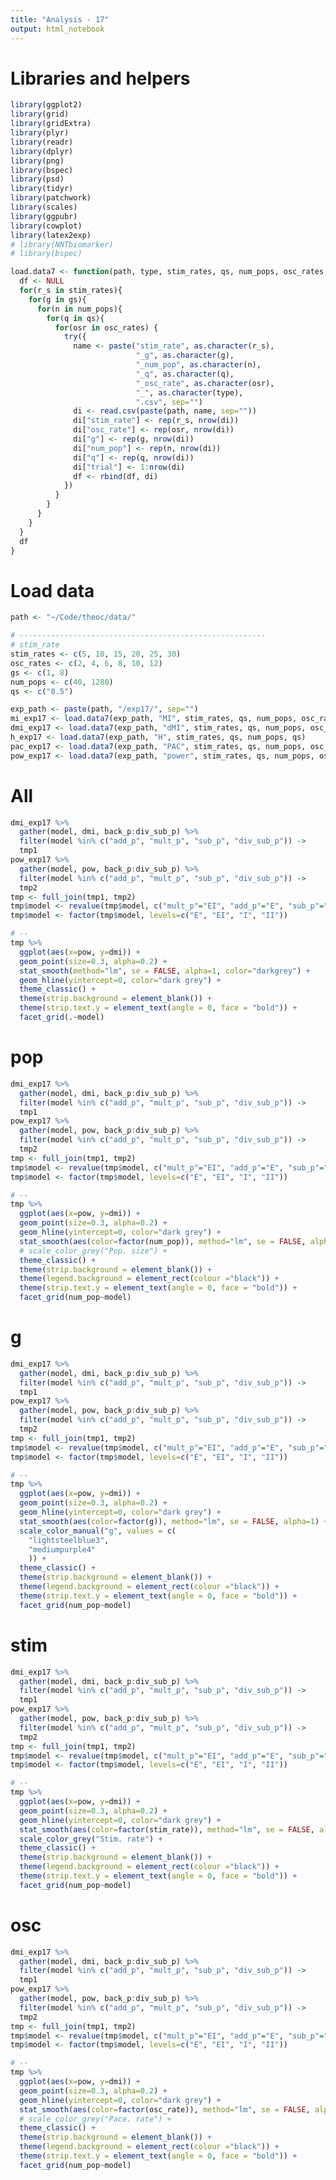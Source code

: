 ```yaml
---
title: "Analysis - 17"
output: html_notebook
---
```


# Libraries and helpers
```r
library(ggplot2)
library(grid)
library(gridExtra)
library(plyr)
library(readr)
library(dplyr)
library(png)
library(bspec)
library(psd)
library(tidyr)
library(patchwork)
library(scales)
library(ggpubr)
library(cowplot)
library(latex2exp)
# library(NNTbiomarker)
# library(bspec)

load.data7 <- function(path, type, stim_rates, qs, num_pops, osc_rates, pns){
  df <- NULL
  for(r_s in stim_rates){
    for(g in gs){
      for(n in num_pops){
        for(q in qs){
          for(osr in osc_rates) {
            try({
              name <- paste("stim_rate", as.character(r_s), 
                            "_g", as.character(g),
                            "_num_pop", as.character(n),
                            "_q", as.character(q),
                            "_osc_rate", as.character(osr),
                            "_", as.character(type), 
                            ".csv", sep="")
              di <- read.csv(paste(path, name, sep=""))
              di["stim_rate"] <- rep(r_s, nrow(di))
              di["osc_rate"] <- rep(osr, nrow(di))
              di["g"] <- rep(g, nrow(di))
              di["num_pop"] <- rep(n, nrow(di))
              di["q"] <- rep(q, nrow(di))
              di["trial"] <- 1:nrow(di)
              df <- rbind(df, di)  
            })  
          }
        }
      }
    }
  }
  df
}
```

# Load data
```r
path <- "~/Code/theoc/data/"

# -------------------------------------------------------
# stim_rate
stim_rates <- c(5, 10, 15, 20, 25, 30)
osc_rates <- c(2, 4, 6, 8, 10, 12)
gs <- c(1, 8)
num_pops <- c(40, 1280)
qs <- c("0.5")

exp_path <- paste(path, "/exp17/", sep="")
mi_exp17 <- load.data7(exp_path, "MI", stim_rates, qs, num_pops, osc_rates, qs)
dmi_exp17 <- load.data7(exp_path, "dMI", stim_rates, qs, num_pops, osc_rates, qs)
h_exp17 <- load.data7(exp_path, "H", stim_rates, qs, num_pops, qs)
pac_exp17 <- load.data7(exp_path, "PAC", stim_rates, qs, num_pops, osc_rates, qs)
pow_exp17 <- load.data7(exp_path, "power", stim_rates, qs, num_pops, osc_rates, qs)
```

# All
```r
dmi_exp17 %>% 
  gather(model, dmi, back_p:div_sub_p) %>% 
  filter(model %in% c("add_p", "mult_p", "sub_p", "div_sub_p")) -> 
  tmp1
pow_exp17 %>% 
  gather(model, pow, back_p:div_sub_p) %>% 
  filter(model %in% c("add_p", "mult_p", "sub_p", "div_sub_p")) -> 
  tmp2
tmp <- full_join(tmp1, tmp2)
tmp$model <- revalue(tmp$model, c("mult_p"="EI", "add_p"="E", "sub_p"="I", "div_sub_p"="II"))
tmp$model <- factor(tmp$model, levels=c("E", "EI", "I", "II"))

# --
tmp %>% 
  ggplot(aes(x=pow, y=dmi)) +
  geom_point(size=0.3, alpha=0.2) +
  stat_smooth(method="lm", se = FALSE, alpha=1, color="darkgrey") +
  geom_hline(yintercept=0, color="dark grey") + 
  theme_classic() +
  theme(strip.background = element_blank()) +
  theme(strip.text.y = element_text(angle = 0, face = "bold")) +
  facet_grid(.~model) 
```
# pop
```r
dmi_exp17 %>% 
  gather(model, dmi, back_p:div_sub_p) %>% 
  filter(model %in% c("add_p", "mult_p", "sub_p", "div_sub_p")) -> 
  tmp1
pow_exp17 %>% 
  gather(model, pow, back_p:div_sub_p) %>% 
  filter(model %in% c("add_p", "mult_p", "sub_p", "div_sub_p")) -> 
  tmp2
tmp <- full_join(tmp1, tmp2)
tmp$model <- revalue(tmp$model, c("mult_p"="EI", "add_p"="E", "sub_p"="I", "div_sub_p"="II"))
tmp$model <- factor(tmp$model, levels=c("E", "EI", "I", "II"))

# --
tmp %>% 
  ggplot(aes(x=pow, y=dmi)) +
  geom_point(size=0.3, alpha=0.2) +
  geom_hline(yintercept=0, color="dark grey") + 
  stat_smooth(aes(color=factor(num_pop)), method="lm", se = FALSE, alpha=1) +
  # scale_color_grey("Pop. size") +
  theme_classic() +
  theme(strip.background = element_blank()) +
  theme(legend.background = element_rect(colour ="black")) +
  theme(strip.text.y = element_text(angle = 0, face = "bold")) +
  facet_grid(num_pop~model) 
```

# g
```r
dmi_exp17 %>% 
  gather(model, dmi, back_p:div_sub_p) %>% 
  filter(model %in% c("add_p", "mult_p", "sub_p", "div_sub_p")) -> 
  tmp1
pow_exp17 %>% 
  gather(model, pow, back_p:div_sub_p) %>% 
  filter(model %in% c("add_p", "mult_p", "sub_p", "div_sub_p")) -> 
  tmp2
tmp <- full_join(tmp1, tmp2)
tmp$model <- revalue(tmp$model, c("mult_p"="EI", "add_p"="E", "sub_p"="I", "div_sub_p"="II"))
tmp$model <- factor(tmp$model, levels=c("E", "EI", "I", "II"))

# --
tmp %>% 
  ggplot(aes(x=pow, y=dmi)) +
  geom_point(size=0.3, alpha=0.2) +
  geom_hline(yintercept=0, color="dark grey") + 
  stat_smooth(aes(color=factor(g)), method="lm", se = FALSE, alpha=1) +
  scale_color_manual("g", values = c(
    "lightsteelblue3",
    "mediumpurple4"
    )) +
  theme_classic() +
  theme(strip.background = element_blank()) +
  theme(legend.background = element_rect(colour ="black")) +
  theme(strip.text.y = element_text(angle = 0, face = "bold")) +
  facet_grid(num_pop~model) 
```

# stim
```r
dmi_exp17 %>% 
  gather(model, dmi, back_p:div_sub_p) %>% 
  filter(model %in% c("add_p", "mult_p", "sub_p", "div_sub_p")) -> 
  tmp1
pow_exp17 %>% 
  gather(model, pow, back_p:div_sub_p) %>% 
  filter(model %in% c("add_p", "mult_p", "sub_p", "div_sub_p")) -> 
  tmp2
tmp <- full_join(tmp1, tmp2)
tmp$model <- revalue(tmp$model, c("mult_p"="EI", "add_p"="E", "sub_p"="I", "div_sub_p"="II"))
tmp$model <- factor(tmp$model, levels=c("E", "EI", "I", "II"))

# --
tmp %>% 
  ggplot(aes(x=pow, y=dmi)) +
  geom_point(size=0.3, alpha=0.2) +
  geom_hline(yintercept=0, color="dark grey") + 
  stat_smooth(aes(color=factor(stim_rate)), method="lm", se = FALSE, alpha=1) +
  scale_color_grey("Stim. rate") +
  theme_classic() +
  theme(strip.background = element_blank()) +
  theme(legend.background = element_rect(colour ="black")) +
  theme(strip.text.y = element_text(angle = 0, face = "bold")) +
  facet_grid(num_pop~model) 
```


# osc
```r
dmi_exp17 %>% 
  gather(model, dmi, back_p:div_sub_p) %>% 
  filter(model %in% c("add_p", "mult_p", "sub_p", "div_sub_p")) -> 
  tmp1
pow_exp17 %>% 
  gather(model, pow, back_p:div_sub_p) %>% 
  filter(model %in% c("add_p", "mult_p", "sub_p", "div_sub_p")) -> 
  tmp2
tmp <- full_join(tmp1, tmp2)
tmp$model <- revalue(tmp$model, c("mult_p"="EI", "add_p"="E", "sub_p"="I", "div_sub_p"="II"))
tmp$model <- factor(tmp$model, levels=c("E", "EI", "I", "II"))

# --
tmp %>% 
  ggplot(aes(x=pow, y=dmi)) +
  geom_point(size=0.3, alpha=0.2) +
  geom_hline(yintercept=0, color="dark grey") + 
  stat_smooth(aes(color=factor(osc_rate)), method="lm", se = FALSE, alpha=1) +
  # scale_color_grey("Pace. rate") +
  theme_classic() +
  theme(strip.background = element_blank()) +
  theme(legend.background = element_rect(colour ="black")) +
  theme(strip.text.y = element_text(angle = 0, face = "bold")) +
  facet_grid(num_pop~model) 
```
